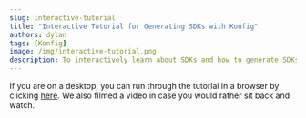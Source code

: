 ```yaml
---
slug: interactive-tutorial
title: "Interactive Tutorial for Generating SDKs with Konfig"
authors: dylan
tags: [Konfig]
image: /img/interactive-tutorial.png
description: To interactively learn about SDKs and how to generate SDKs for your API Konfig, we created an interactive tutorial that is completely runnable in the browser and easy to follow.
---
```



If you are on a desktop, you can run through the tutorial in a browser by
clicking [here](/interactive-tutorial). We also filmed a video in case you would
rather sit back and watch.

<YouTube id="KFmO6ZJlCxw"/>